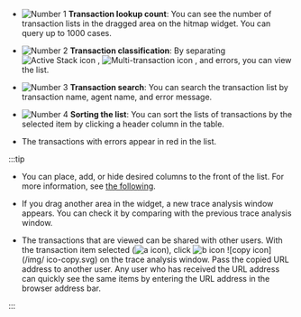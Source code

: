 <ImgLang img="analysis-tx-main.png" desc="Trace Analysis" />

- ![Number 1](/img/number-01.png) **Transaction lookup count**: You can see the number of transaction lists in the dragged area on the hitmap widget. You can query up to 1000 cases.

- ![Number 2](/img/number-02.png) **Transaction classification**: By separating ![Active Stack icon](/img/ic-s-active-stack.svg) <Cmdname sid="active_stack" className="uitext" />, ![Multi-transaction icon](/img/ic-s-mult-transation.svg) <Cmdname sid="multi_transaction" className="uitext" />, and errors, you can view the list.

- ![Number 3](/img/number-03.png) **Transaction search**: You can search the transaction list by transaction name, agent name, and error message.

- ![Number 4](/img/number-04.png) **Sorting the list**: You can sort the lists of transactions by the selected item by clicking a header column in the table.

- The transactions with errors appear in red in the list.

  <ImgLang img="analysis-tx-main-error.png" desc="Transaction List" />

:::tip

- You can place, add, or hide desired columns to the front of the list. For more information, see [the following](#set-table-column).

- If you drag another area in the <Cmdname sid="AA005" className="uitext" /> widget, a new trace analysis window appears. You can check it by comparing with the previous trace analysis window.

- The transactions that are viewed can be shared with other users. With the transaction item selected (![a icon](/img/char-a.svg)), click ![b icon](/img/char-b.svg) ![copy icon](/img/ ico-copy.svg) <Cmdname sid="DSC07542" className="uitext" /> on the trace analysis window. Pass the copied URL address to another user. Any user who has received the URL address can quickly see the same items by entering the URL address in the browser address bar.

  <ImgLang img='share-trace-item.png' desc='Sharing the transaction' />

:::

